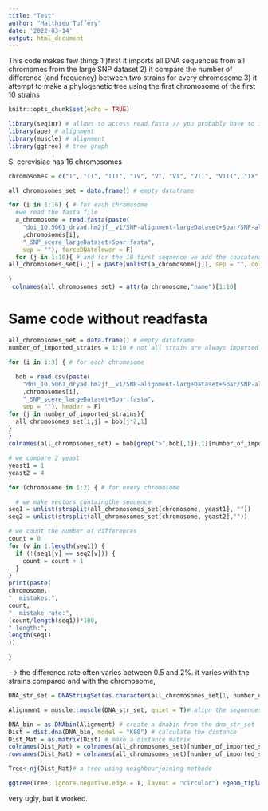 ```yaml
---
title: "Test"
author: "Matthieu Tuffery"
date: '2022-03-14'
output: html_document
---
```


This code makes few thing:
1 )first it imports all DNA sequences from all chromomes from the large SNP dataset
2) it compare the number of difference (and frequency) between two strains for every chromosome
3) it attempt to make a phylogenetic tree using the first chromosome of the first 10 strains 





```r
knitr::opts_chunk$set(echo = TRUE)
```

```r
library(seqinr) # allows to access read.fasta // you probably have to install it first
library(ape) # alignment
library(muscle) # alignment
library(ggtree) # tree graph
```

S. cerevisiae has 16 chromosomes

```r
chromosomes = c("I", "II", "III", "IV", "V", "VI", "VII", "VIII", "IX", "X","XI", "XII", "XIII", "XIV", "XV", "XVI")
```

```r
all_chromosomes_set = data.frame() # empty dataframe

for (i in 1:16) { # for each chromosome
  #we read the fasta file 
  a_chromosome = read.fasta(paste(
    "doi_10.5061_dryad.hm2jf__v1/SNP-alignment-largeDataset+Spar/SNP-alignment-largeDataset+Spar/chr" # YOU MAY HAVE To ADAPT   THIS PART ACCORDING TO YOUR FILE TOPOLOGY
    ,chromosomes[i],
    "_SNP_scere_largeDataset+Spar.fasta",
    sep = ""), forceDNAtolower = F)
  for (j in 1:10){ # and for the 10 first sequence we add the concatenated sequence as a string in the dataset.
all_chromosomes_set[i,j] = paste(unlist(a_chromosome[j]), sep = "", collapse = "")  }
 
}
 colnames(all_chromosomes_set) = attr(a_chromosome,"name")[1:10]
```


# Same code without readfasta
```r
all_chromosomes_set = data.frame() # empty dataframe
number_of_imported_strains = 1:10 # not all strain are always imported / you only need to change this vector to import more/different strains

for (i in 1:3) { # for each chromosome
  
  bob = read.csv(paste(
    "doi_10.5061_dryad.hm2jf__v1/SNP-alignment-largeDataset+Spar/SNP-alignment-largeDataset+Spar/chr" # YOU MAY HAVE To ADAPT   THIS PART ACCORDING TO YOUR FILE TOPOLOGY
    ,chromosomes[i],
    "_SNP_scere_largeDataset+Spar.fasta",
    sep = ""), header = F)
for (j in number_of_imported_strains){
  all_chromosomes_set[i,j] = bob[j*2,1]
}
}
colnames(all_chromosomes_set) = bob[grep(">",bob[,1]),1][number_of_imported_strains]
```


```r
# we compare 2 yeast
yeast1 = 1
yeast2 = 4

for (chromosome in 1:2) { # for every chromosome 

  # we make vectors containgthe sequence
seq1 = unlist(strsplit(all_chromosomes_set[chromosome, yeast1], ""))
seq2 = unlist(strsplit(all_chromosomes_set[chromosome, yeast2],""))

# we count the number of differences
count = 0
for (v in 1:length(seq1)) {
  if (!(seq1[v] == seq2[v])) {
    count = count + 1
  } 
}
print(paste(
chromosome,
"  mistakes:",
count,
"  mistake rate:",
(count/length(seq1))*100,
" length:",
length(seq1)
))

}
```

--> the difference rate often varies between 0.5 and 2%. it varies with the strains compared and with the chromosome, 

```r

DNA_str_set = DNAStringSet(as.character(all_chromosomes_set[1, number_of_imported_strains])) # we create a DNAstrset form the sequences we have in the dataframe
```


```r
Alignment = muscle::muscle(DNA_str_set, quiet = T)# align the sequences
```

```r
DNA_bin = as.DNAbin(Alignment) # create a dnabin from the dna_str_set
Dist = dist.dna(DNA_bin, model = "K80") # calculate the distance
Dist_Mat = as.matrix(Dist) # make a distance matrix
colnames(Dist_Mat) = colnames(all_chromosomes_set)[number_of_imported_strains]# add rownames and colnames
rownames(Dist_Mat) = colnames(all_chromosomes_set)[number_of_imported_strains]

Tree<-nj(Dist_Mat)# a tree using neighbourjoining methode
```

```r
ggtree(Tree, ignore.negative.edge = T, layout = "circular") +geom_tiplab() # tree
```
very ugly, but it worked. 